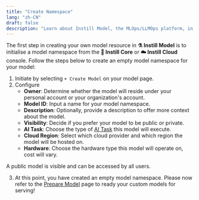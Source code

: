 ```yaml
---
title: "Create Namespace"
lang: "zh-CN"
draft: false
description: "Learn about Instill Model, the MLOps/LLMOps platform, in the project Instill Core: https://github.com/instill-ai/instill-core"
---
```


The first step in creating your own model resource in **⚗️ Instill Model** is to
initialise a model namespace from the **🔮 Instill Core** or **☁️ Instill
Cloud** console. Follow the steps below to create an empty model namespace for
your model:

1. Initiate by selecting `+ Create Model` on your model page.
2. Configure
   - **Owner**: Determine whether the model will reside under your personal
     account or your organization's account.
   - **Model ID**: Input a name for your model namespace.
   - **Description**: Optionally, provide a description to offer more context
     about the model.
   - **Visibility**: Decide if you prefer your model to be public or private.
   - **AI Task**: Choose the type of [AI Task](ai-task) this model will execute.
   - **Cloud Region**: Select which cloud provider and which region the model
     will be hosted on.
   - **Hardware**: Choose the hardware type this model will operate on, cost
     will vary.

<InfoBlock type="warning" title="warning">
  A public model is visible and can be accessed by all users.
</InfoBlock>

3. At this point, you have created an empty model namespace. Please now refer to
   the [Prepare Model](prepare) page to ready your custom models for serving!
